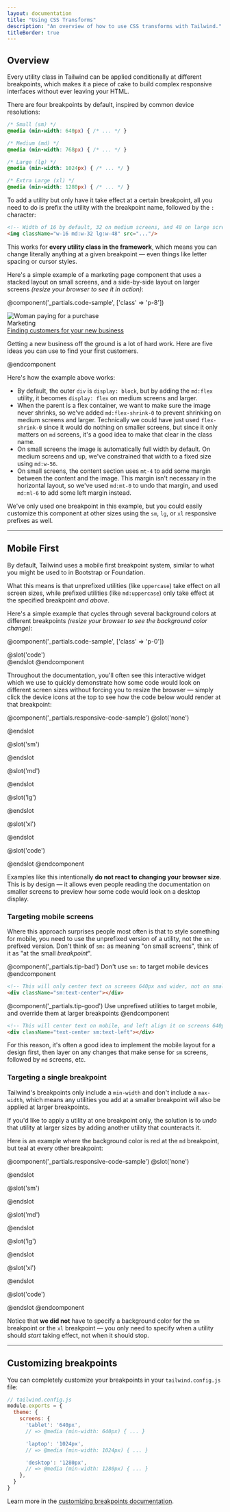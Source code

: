 ```yaml
---
layout: documentation
title: "Using CSS Transforms"
description: "An overview of how to use CSS transforms with Tailwind."
titleBorder: true
---
```


<h2 style={{fontSize: "0"}} className="invisible m-0 -mb-6">Overview</h2>

Every utility class in Tailwind can be applied conditionally at different breakpoints, which makes it a piece of cake to build complex responsive interfaces without ever leaving your HTML.

There are four breakpoints by default, inspired by common device resolutions:

```css
/* Small (sm) */
@media (min-width: 640px) { /* ... */ }

/* Medium (md) */
@media (min-width: 768px) { /* ... */ }

/* Large (lg) */
@media (min-width: 1024px) { /* ... */ }

/* Extra Large (xl) */
@media (min-width: 1280px) { /* ... */ }
```

To add a utility but only have it take effect at a certain breakpoint, all you need to do is prefix the utility with the breakpoint name, followed by the `:` character:

```html
<!-- Width of 16 by default, 32 on medium screens, and 48 on large screens -->
<img className="w-16 md:w-32 lg:w-48" src="..."/>
```

This works for **every utility class in the framework**, which means you can change literally anything at a given breakpoint — even things like letter spacing or cursor styles.

Here's a simple example of a marketing page component that uses a stacked layout on small screens, and a side-by-side layout on larger screens *(resize your browser to see it in action)*:

@component('_partials.code-sample', ['class' => 'p-8'])
<div className="md:flex">
  <div className="md:flex-shrink-0">
    <img className="rounded-lg md:w-56" src="https://images.unsplash.com/photo-1556740738-b6a63e27c4df?ixlib=rb-1.2.1&ixid=eyJhcHBfaWQiOjEyMDd9&auto=format&fit=crop&w=2550&q=80" alt="Woman paying for a purchase"/>
  </div>
  <div className="mt-4 md:mt-0 md:ml-6">
    <div className="uppercase tracking-wide text-sm text-indigo-600 font-bold">Marketing</div>
    <a href="#" className="block mt-1 text-lg leading-tight font-semibold text-gray-900 hover:underline">Finding customers for your new business</a>
    <p className="mt-2 text-gray-600">Getting a new business off the ground is a lot of hard work. Here are five ideas you can use to find your first customers.</p>
  </div>
</div>
@endcomponent

Here's how the example above works:

- By default, the outer `div` is `display: block`, but by adding the `md:flex` utility, it becomes `display: flex` on medium screens and larger.
- When the parent is a flex container, we want to make sure the image never shrinks, so we've added `md:flex-shrink-0` to prevent shrinking on medium screens and larger. Technically we could have just used `flex-shrink-0` since it would do nothing on smaller screens, but since it only matters on `md` screens, it's a good idea to make that clear in the class name.
- On small screens the image is automatically full width by default. On medium screens and up, we've constrained that width to a fixed size using `md:w-56`.
- On small screens, the content section uses `mt-4` to add some margin between the content and the image. This margin isn't necessary in the horizontal layout, so we've used `md:mt-0` to undo that margin, and used `md:ml-6` to add some left margin instead.

We've only used one breakpoint in this example, but you could easily customize this component at other sizes using the `sm`, `lg`, or `xl` responsive prefixes as well.

---

## Mobile First

By default, Tailwind uses a mobile first breakpoint system, similar to what you might be used to in Bootstrap or Foundation.

What this means is that unprefixed utilities (like `uppercase`) take effect on all screen sizes, while prefixed utilities (like `md:uppercase`) only take effect at the specified breakpoint *and above*.

Here's a simple example that cycles through several background colors at different breakpoints *(resize your browser to see the background color change)*:

@component('_partials.code-sample', ['class' => 'p-0'])
<div className="h-20 w-20 mx-auto rounded-lg bg-red-500 sm:bg-green-500 md:bg-blue-500 lg:bg-pink-500 xl:bg-teal-500"></div>
@slot('code')
<div className="bg-red-500 sm:bg-green-500 md:bg-blue-500 lg:bg-pink-500 xl:bg-teal-500"></div>
@endslot
@endcomponent

Throughout the documentation, you'll often see this interactive widget which we use to quickly demonstrate how some code would look on different screen sizes without forcing you to resize the browser — simply click the device icons at the top to see how the code below would render at that breakpoint:

@component('_partials.responsive-code-sample')
@slot('none')
<div className="h-20 w-20 mx-auto rounded-lg bg-red-500"></div>
@endslot

@slot('sm')
<div className="h-20 w-20 mx-auto rounded-lg bg-green-500"></div>
@endslot

@slot('md')
<div className="h-20 w-20 mx-auto rounded-lg bg-blue-500"></div>
@endslot

@slot('lg')
<div className="h-20 w-20 mx-auto rounded-lg bg-pink-500"></div>
@endslot

@slot('xl')
<div className="h-20 w-20 mx-auto rounded-lg bg-teal-500"></div>
@endslot

@slot('code')
<div className="none:bg-red-500 sm:bg-green-500 md:bg-blue-500 lg:bg-pink-500 xl:bg-teal-500"></div>
@endslot
@endcomponent

Examples like this intentionally **do not react to changing your browser size**. This is by design — it allows even people reading the documentation on smaller screens to preview how some code would look on a desktop display.

### Targeting mobile screens

Where this approach surprises people most often is that to style something for mobile, you need to use the unprefixed version of a utility, not the `sm:` prefixed version. Don't think of `sm:` as meaning "on small screens", think of it as "at the small *breakpoint*".

@component('_partials.tip-bad')
Don't use <code className="text-sm font-bold text-gray-800">sm:</code> to target mobile devices
@endcomponent

```html
<!-- This will only center text on screens 640px and wider, not on small screens -->
<div className="sm:text-center"></div>
```

@component('_partials.tip-good')
Use unprefixed utilities to target mobile, and override them at larger breakpoints
@endcomponent

```html
<!-- This will center text on mobile, and left align it on screens 640px and wider -->
<div className="text-center sm:text-left"></div>
```

For this reason, it's often a good idea to implement the mobile layout for a design first, then layer on any changes that make sense for `sm` screens, followed by `md` screens, etc.

### Targeting a single breakpoint

Tailwind's breakpoints only include a `min-width` and don't include a `max-width`, which means any utilities you add at a smaller breakpoint will also be applied at larger breakpoints.

If you'd like to apply a utility at one breakpoint only, the solution is to *undo* that utility at larger sizes by adding another utility that counteracts it.

Here is an example where the background color is red at the `md` breakpoint, but teal at every other breakpoint:

@component('_partials.responsive-code-sample')
@slot('none')
<div className="h-20 w-20 mx-auto rounded-lg bg-teal-500"></div>
@endslot

@slot('sm')
<div className="h-20 w-20 mx-auto rounded-lg bg-teal-500"></div>
@endslot

@slot('md')
<div className="h-20 w-20 mx-auto rounded-lg bg-red-500"></div>
@endslot

@slot('lg')
<div className="h-20 w-20 mx-auto rounded-lg bg-teal-500"></div>
@endslot

@slot('xl')
<div className="h-20 w-20 mx-auto rounded-lg bg-teal-500"></div>
@endslot

@slot('code')
<div className="none:bg-teal-500 md:bg-red-500 lg:bg-teal-500"></div>
@endslot
@endcomponent

Notice that **we did not** have to specify a background color for the `sm` breakpoint or the `xl` breakpoint — you only need to specify when a utility should *start* taking effect, not when it should stop.

---

## Customizing breakpoints

You can completely customize your breakpoints in your `tailwind.config.js` file:

```js
// tailwind.config.js
module.exports = {
  theme: {
    screens: {
      'tablet': '640px',
      // => @media (min-width: 640px) { ... }

      'laptop': '1024px',
      // => @media (min-width: 1024px) { ... }

      'desktop': '1280px',
      // => @media (min-width: 1280px) { ... }
    },
  }
}
```

Learn more in the [customizing breakpoints documentation](/docs/breakpoints).
